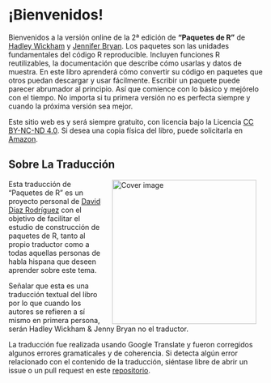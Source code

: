 # ¡Bienvenidos! {.unnumbered}

Bienvenidos a la versión online de la 2ª edición de **"Paquetes de R"** de [Hadley Wickham](http://hadley.nz) y [Jennifer Bryan](http://jennybryan.org/).
Los paquetes son las unidades fundamentales del código R reproducible.
Incluyen funciones R reutilizables, la documentación que describe cómo usarlas y datos de muestra.
En este libro aprenderá cómo convertir su código en paquetes que otros puedan descargar y usar fácilmente.
Escribir un paquete puede parecer abrumador al principio.
Así que comience con lo básico y mejórelo con el tiempo.
No importa si tu primera versión no es perfecta siempre y cuando la próxima versión sea mejor.

Este sitio web es y será siempre gratuito, con licencia bajo la Licencia [CC BY-NC-ND 4.0](https://creativecommons.org/licenses/by-nc-nd/4.0/).
Si desea una copia física del libro, puede solicitarla en [Amazon](https://www.amazon.com//dp/109813494X?tag=hadlwick-20).

## Sobre La Traducción

<a href="https://a.co/d/0kQeXbl"><img src="logo.png" alt="Cover image" width="285" align="right" style="margin: 0 1em 0 1em"/></a> Esta traducción de "Paquetes de R" es un proyecto personal de [David Díaz Rodríguez](https://github.com/davidrsch) con el objetivo de facilitar el estudio de construcción de paquetes de R, tanto al propio traductor como a todas aquellas personas de habla hispana que deseen aprender sobre este tema.

Señalar que esta es una traducción textual del libro por lo que cuando los autores se refieren a sí mismo en primera persona, serán Hadley Wickham & Jenny Bryan no el traductor.

La traducción fue realizada usando Google Translate y fueron corregidos algunos errores gramaticales y de coherencia.
Si detecta algún error relacionado con el contenido de la traducción, siéntase libre de abrir un issue o un pull request en este [repositorio](https://github.com/davidrsch/r-pkgses).
